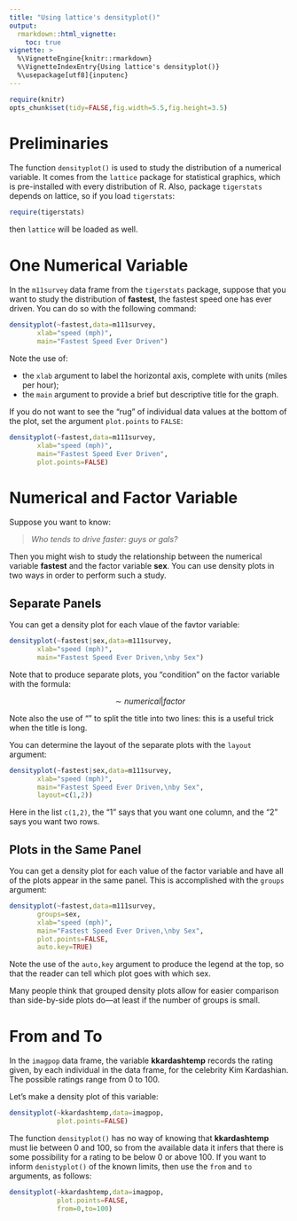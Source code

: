 ```yaml
---
title: "Using lattice's densityplot()"
output:
  rmarkdown::html_vignette:
    toc: true
vignette: >
  %\VignetteEngine{knitr::rmarkdown}
  %\VignetteIndexEntry{Using lattice's densityplot()}
  %\usepackage[utf8]{inputenc}
---
```


```r
require(knitr)
opts_chunk$set(tidy=FALSE,fig.width=5.5,fig.height=3.5)
```

# Preliminaries

The function `densityplot()` is used to study the distribution of a numerical variable.  It comes from the `lattice` package for statistical graphics, which is pre-installed with every distribution of R.  Also, package `tigerstats` depends on lattice, so if you load `tigerstats`:

```r
require(tigerstats)
```

then `lattice` will be loaded as well.

# One Numerical Variable

In the `m11survey` data frame from the `tigerstats` package, suppose that you want to study the distribution of **fastest**, the fastest speed one has ever driven.  You can do so with the following command:

```r
densityplot(~fastest,data=m111survey,
       xlab="speed (mph)",
       main="Fastest Speed Ever Driven")
```

Note the use of:

* the `xlab` argument to label the horizontal axis, complete with units (miles per hour);
* the `main` argument to provide a brief but descriptive title for the graph.

If you do not want to see the "rug" of individual data values at the bottom of the plot, set the argument `plot.points` to `FALSE`:

```r
densityplot(~fastest,data=m111survey,
       xlab="speed (mph)",
       main="Fastest Speed Ever Driven",
       plot.points=FALSE)
```

# Numerical and Factor Variable

Suppose you want to know:

  >*Who tends to drive faster:  guys or gals?*
  
Then you might wish to study the relationship between the numerical variable **fastest** and the factor variable **sex**.  You can use density plots in two ways in order to perform such a study.

## Separate Panels

You can get a density plot for each vlaue of the favtor variable:

```r
densityplot(~fastest|sex,data=m111survey,
       xlab="speed (mph)",
       main="Fastest Speed Ever Driven,\nby Sex")
```

Note that to produce separate plots, you "condition" on the factor variable with the formula:

$$\sim numerical \vert factor$$

Note also the use of "\n" to split the title into two lines:  this is a useful trick when the title is long.

You can determine the layout of the separate plots with the `layout` argument:

```r
densityplot(~fastest|sex,data=m111survey,
       xlab="speed (mph)",
       main="Fastest Speed Ever Driven,\nby Sex",
       layout=c(1,2))
```

Here in the list `c(1,2)`, the "1" says that you want one column, and the "2" says you want two rows.

## Plots in the Same Panel

You can get a density plot for each value of the factor variable and have all of the plots appear in the same panel.  This is accomplished with the `groups` argument:

```r
densityplot(~fastest,data=m111survey,
       groups=sex,
       xlab="speed (mph)",
       main="Fastest Speed Ever Driven,\nby Sex",
       plot.points=FALSE,
       auto.key=TRUE)
```

Note the use of the `auto,key` argument to produce the legend at the top, so that the reader can tell which plot goes with which sex.

Many people think that grouped density plots allow for easier comparison than side-by-side plots do---at least if the number of groups is small.

# From and To

In the `imagpop` data frame, the variable **kkardashtemp** records the rating given, by each individual in the data frame, for the celebrity Kim Kardashian.  The possible ratings range from 0 to 100.

Let's make a density plot of this variable:

```r
densityplot(~kkardashtemp,data=imagpop,
            plot.points=FALSE)
```

The function `densityplot()` has no way of knowing that **kkardashtemp** must lie between 0 and 100, so from the available data it infers that there is some possibility for a rating to be below 0 or above 100.  If you want to inform `denistyplot()` of the known limits, then use the `from` and `to` arguments, as follows:

```r
densityplot(~kkardashtemp,data=imagpop,
            plot.points=FALSE,
            from=0,to=100)
```

